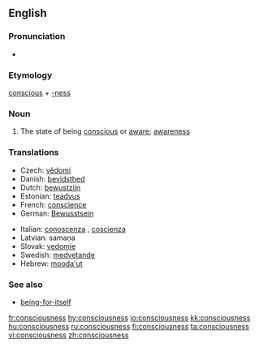 ==English==

===Pronunciation===
*{{audio|en-us-consciousness.ogg|Audio (US)}}

===Etymology===
[[conscious]] + [[-ness]]

===Noun===
{{wikipedia}}
{{en-noun|-}}

# The state of being [[conscious]] or [[aware]]; [[awareness]]

===Translations===
{{top}}
*Czech: [[vědomí]]  {{n}}
*Danish: [[bevidsthed]]
*Dutch: [[bewustzijn]] {{n}}
*Estonian: [[teadvus]]
*French: [[conscience]] {{f}}
*German: [[Bewusstsein]] {{n}}
{{mid}}
*Italian: [[conoscenza]] {{f}}, [[coscienza]] {{f}}
*Latvian: samaņa  {{n}}
*Slovak: [[vedomie]]  {{n}}
*Swedish: [[medvetande]] {{n}}
*Hebrew: [[mooda'ut]] 
{{bottom}}

===See also===
* [[being-for-itself]]

[[fr:consciousness]]
[[hy:consciousness]]
[[io:consciousness]]
[[kk:consciousness]]
[[hu:consciousness]]
[[ru:consciousness]]
[[fi:consciousness]]
[[ta:consciousness]]
[[vi:consciousness]]
[[zh:consciousness]]